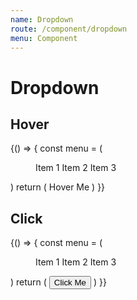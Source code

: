 ```yaml
---
name: Dropdown
route: /component/dropdown
menu: Component
---
```



# Dropdown

## Hover

<Playground>
 {() => {
   const menu = (
     <Menu>
      <MenuItem>
        <Text> Item 1 </Text>
      </MenuItem>
      <MenuItem>
        <Text> Item 2 </Text>
      </MenuItem>
      <MenuItem>
        <Text> Item 3 </Text>
      </MenuItem>
     </Menu>
   )
    return (
        <Dropdown menu={menu} trigger={"hover"} >
          <Text> Hover Me </Text>
        </Dropdown>
    )
  }}
</Playground>

## Click

<Playground>
 {() => {
   const menu = (
     <Menu>
      <MenuItem>
        <Text> Item 1  </Text>
      </MenuItem>
      <MenuItem>
        <Text> Item 2 </Text>
      </MenuItem>
      <MenuItem>
        <Text> Item 3 </Text>
      </MenuItem>
     </Menu>
   )
    return (
        <Dropdown menu={menu} trigger={"click"} >
          <button> Click Me </button>
        </Dropdown>
    )
  }}
</Playground>

